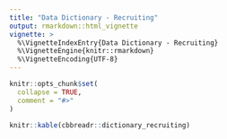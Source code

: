 ```yaml
---
title: "Data Dictionary - Recruiting"
output: rmarkdown::html_vignette
vignette: >
  %\VignetteIndexEntry{Data Dictionary - Recruiting}
  %\VignetteEngine{knitr::rmarkdown}
  %\VignetteEncoding{UTF-8}
---
```


```r
knitr::opts_chunk$set(
  collapse = TRUE,
  comment = "#>"
)
```

```r
knitr::kable(cbbreadr::dictionary_recruiting)
```
